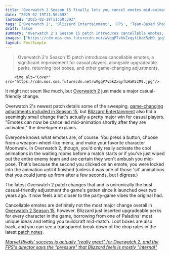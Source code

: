 ```yaml
---
title: "Overwatch 2 Season 15 finally lets you cancel emotes mid-animation, and it's unironically the best casual change since launch"
date: "2025-02-19T11:50:39Z"
lastmod: "2025-02-19T11:50:39Z"
tags: ['Overwatch 2', 'Blizzard Entertainment', 'FPS', 'Team-Based Shooter', 'Patch Update', 'Casual Gaming']
draft: false
summary: "Overwatch 2's Season 15 patch introduces cancellable emotes, a significant improvement for casual players, alongside upgradeable perks, returning loot boxes, and other game-changing adjustments."
images: ["https://cdn.mos.cms.futurecdn.net/wVgqP7vbkZxqyfLHaK5zM9.jpg"]
layout: PostSimple
---
```

> Overwatch 2's Season 15 patch introduces cancellable emotes, a significant improvement for casual players, alongside upgradeable perks, returning loot boxes, and other game-changing adjustments.


        <img alt="Cover" src="https://cdn.mos.cms.futurecdn.net/wVgqP7vbkZxqyfLHaK5zM9.jpg"/>
        
It might not seem like much, but [Overwatch 2](https://www.gamesradar.com/overwatch-2-guide/) just made a major casual-friendly change.

Overwatch 2's newest patch details some of the sweeping, [game-changing adjustments included in Season 15](https://www.gamesradar.com/games/third-person-shooter/this-is-no-longer-about-playing-it-safe-overwatch-2-game-director-talks-marvel-rivals-and-betting-big-on-season-15/), but [Blizzard Entertainment](https://www.gamesradar.com/tag/blizzard-entertainment/) also hid a seemingly small change that's actually a pretty major win for casual players. "Emotes can now be cancelled mid-animation shortly after they are activated," the developer explains.

Everyone knows what emotes are, of course. You press a button, choose from a weapon-wheel-like menu, and make your favorite character Moonwalk. In Overwatch 2, though, you'd only really activate the cool animations in the waiting rooms before a match starts or if you've just wiped out the entire enemy team and are certain they won't ambush you mid-pose. That's because the second you clicked on an emote, you were locked into the animation until it finished (unless it was one of those 'sit' animations that you could jump up from after a few seconds, but I digress.)

The latest Overwatch 2 patch changes that and is unironically the best casual-friendly adjustment the game's gotten since it launched over two years ago. It now feels a bit closer to the party-game vibes the original had.

Cancellable emotes are definitely not the most major change overall in [Overwatch 2 Season 15](https://www.gamesradar.com/games/fps/overwatch-2s-next-seasons-go-hard-after-marvel-rivals-lit-a-fire-under-blizzard-upgradeable-perks-a-big-third-person-mode-and-loot-boxes-are-all-coming/), however. Blizzard just inserted upgradeable perks for every character in the game, borrowing from one of Paladins' most unique ideas and letting you buildcraft mid-match. Loot boxes are also back, and you can see a transparent break down of the drop rates in the latest [patch notes](https://overwatch.blizzard.com/en-us/news/patch-notes/).

[<em>Marvel Rivals' success is actually "really great" for Overwatch 2, and the FPS's director says the "pressure" that Blizzard feels is mostly "internal"</em>](https://www.gamesradar.com/games/fps/overwatch-2-director-welcomes-competition-from-marvel-rivals-as-the-team-have-never-really-had-another-game-thats-so-similar-to-the-one-that-weve-created/)
        